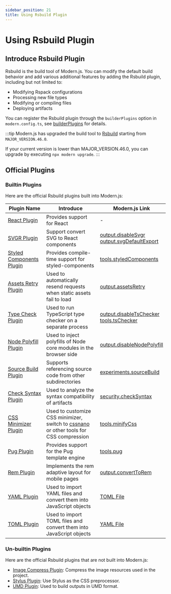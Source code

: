 ```yaml
---
sidebar_position: 21
title: Using Rsbuild Plugin
---
```


# Using Rsbuild Plugin

## Introduce Rsbuild Plugin

Rsbuild is the build tool of Modern.js. You can modify the default build behavior and add various additional features by adding the Rsbuild plugin, including but not limited to:

- Modifying Rspack configurations
- Processing new file types
- Modifying or compiling files
- Deploying artifacts

You can register the Rsbuild plugin through the `builderPlugins` option in `modern.config.ts`, see [builderPlugins](/configure/app/builder-plugins) for details.

:::tip
Modern.js has upgraded the build tool to [Rsbuild](https://rsbuild.dev/) starting from `MAJOR_VERSION.46.0`.

If your current version is lower than MAJOR_VERSION.46.0, you can upgrade by executing `npx modern upgrade`.
:::

## Official Plugins

### Builtin Plugins

Here are the official Rsbuild plugins built into Modern.js:

| Plugin Name                                                                           | Introduce                                                                                                    | Modern.js Link                                                                                                                        |
| ------------------------------------------------------------------------------------- | ------------------------------------------------------------------------------------------------------------ | ------------------------------------------------------------------------------------------------------------------------------------- |
| [React Plugin](https://rsbuild.dev/plugins/list/plugin-react)                         | Provides support for React                                                                                   | -                                                                                                                                     |
| [SVGR Plugin](https://rsbuild.dev/plugins/list/plugin-svgr)                           | Support convert SVG to React components                                                                      | [output.disableSvgr](/configure/app/output/disable-svgr)<br />[output.svgDefaultExport](/configure/app/output/svg-default-export)     |
| [Styled Components Plugin](https://rsbuild.dev/plugins/list/plugin-styled-components) | Provides compile-time support for styled-components                                                          | [tools.styledComponents](/configure/app/tools/styled-components.html)                                                                 |
| [Assets Retry Plugin](https://rsbuild.dev/plugins/list/plugin-assets-retry)           | Used to automatically resend requests when static assets fail to load                                        | [output.assetsRetry](/configure/app/output/assets-retry.html)                                                                         |
| [Type Check Plugin](https://rsbuild.dev/plugins/list/plugin-type-check)               | Used to run TypeScript type checker on a separate process                                                    | [output.disableTsChecker](/configure/app/output/disable-ts-checker.html)<br />[tools.tsChecker](/configure/app/tools/ts-checker.html) |
| [Node Polyfill Plugin](https://github.com/rspack-contrib/rsbuild-plugin-node-polyfill)         | Used to inject polyfills of Node core modules in the browser side                                            | [output.disableNodePolyfill](/configure/app/output/disable-node-polyfill.html)                                                        |
| [Source Build Plugin](https://rsbuild.dev/plugins/list/plugin-source-build)           | Supports referencing source code from other subdirectories                                                   | [experiments.sourceBuild](/configure/app/experiments/source-build.html)                                                               |
| [Check Syntax Plugin](https://github.com/rspack-contrib/rsbuild-plugin-check-syntax)           | Used to analyze the syntax compatibility of artifacts                                                        | [security.checkSyntax](/configure/app/security/check-syntax.html)                                                                     |
| [CSS Minimizer Plugin](https://github.com/rspack-contrib/rsbuild-plugin-css-minimizer)         | Used to customize CSS minimizer, switch to [cssnano](https://cssnano.co/) or other tools for CSS compression | [tools.minifyCss](/configure/app/tools/minify-css.html)                                                                               |
| [Pug Plugin](https://github.com/rspack-contrib/rsbuild-plugin-pug)                             | Provides support for the Pug template engine                                                                 | [tools.pug](/configure/app/tools/pug.html)                                                                                            |
| [Rem Plugin](https://rsbuild.dev/plugins/list/plugin-rem)                             | Implements the rem adaptive layout for mobile pages                                                          | [output.convertToRem](/configure/app/output/convert-to-rem.html)                                                                      |
| [YAML Plugin](https://github.com/rspack-contrib/rsbuild-plugin-yaml)                           | Used to import YAML files and convert them into JavaScript objects                                           | [TOML File](/guides/basic-features/json-files.html#toml-file)                                                                         |
| [TOML Plugin](https://github.com/rspack-contrib/rsbuild-plugin-toml)                           | Used to import TOML files and convert them into JavaScript objects                                           | [YAML File](/guides/basic-features/json-files.html#yaml-file)                                                                         |

### Un-builtin Plugins

Here are the official Rsbuild plugins that are not built into Modern.js:

- [Image Compress Plugin](https://github.com/rspack-contrib/rsbuild-plugin-image-compress): Compress the image resources used in the project.
- [Stylus Plugin](https://rsbuild.dev/plugins/list/plugin-stylus): Use Stylus as the CSS preprocessor.
- [UMD Plugin](https://github.com/rspack-contrib/rsbuild-plugin-umd): Used to build outputs in UMD format.
